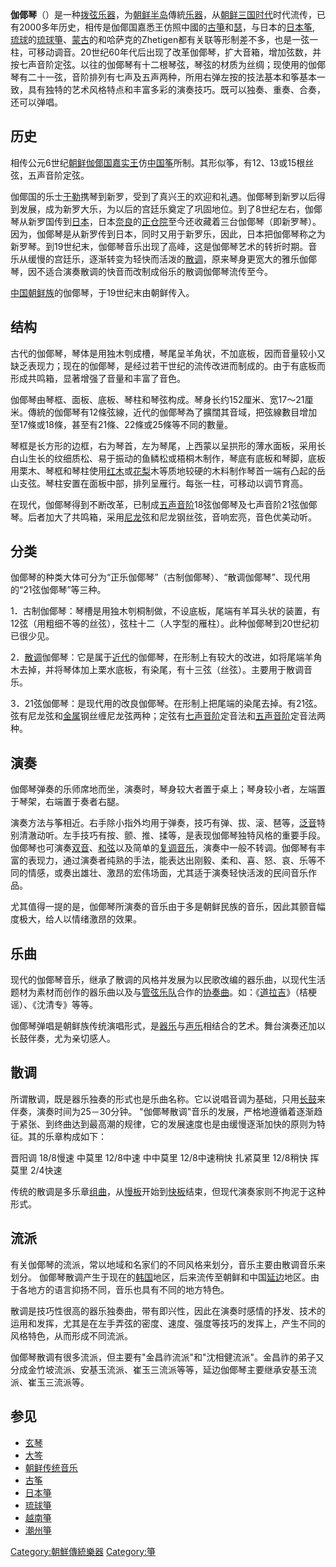{{Unreferenced|time=2021-06-15T03:54:18+00:00}}
{{Infobox Korean name|
img=Sanjo gayageum.jpg|
hangul=가야금|
hanja=伽倻琴|
rr=Gayageum|
mr=Kayagŭm|
}}
'''伽倻琴'''（{{lang|ko|'''가야금'''}}）是一种[[拨弦乐器|拨弦乐器]]，为[[朝鲜半岛|朝鲜半岛]]傳統[[乐器|乐器]]，从[[朝鲜三国时代|朝鲜三国时代]]时代流传，已有2000多年历史，相传是伽倻国嘉悉王仿照中國的[[古箏|古箏]]和[[瑟|瑟]]，与日本的[[日本筝|日本筝]], [[琉球|琉球]]的[[琉球箏|琉球箏]]、[[蒙古|蒙古]]的{{link-en|雅托噶|Ятга}}和哈萨克的Zhetigen都有关联等形制差不多，也是一弦一柱，可移动调音。20世纪60年代后出现了改革伽倻琴，扩大音箱，增加弦数，并按七声音阶定弦。以往的伽倻琴有十二根琴弦，琴弦的材质为丝绸；现使用的伽倻琴有二十一弦，音阶排列有七声及五声两种，所用右弹左按的技法基本和筝基本一致，具有独特的艺术风格特点和丰富多彩的演奏技巧。既可以独奏、重奏、合奏，还可以弹唱。

==历史==
相传公元6世纪[[朝鲜|朝鲜]][[伽倻|伽倻国]][[嘉实王|嘉实王]]仿[[中国|中国]][[筝|筝]]所制。其形似筝，有12、13或15根丝弦，五声音阶定弦。

伽倻国的乐士[[于勒_(樂師)|于勒]]携琴到新罗，受到了真兴王的欢迎和礼遇。伽倻琴到新罗以后得到发展，成为新罗大乐，为以后的宫廷乐奠定了巩固地位。到了8世纪左右，伽倻琴从新罗国传到[[日本|日本]]，日本[[平城京|奈良]]的[[正仓院|正仓院]]至今还收藏着三台伽倻琴（即新罗琴）。因为，伽倻琴是从新罗传到日本，同时又用于新罗乐，因此，日本把伽倻琴称之为新罗琴。到19世纪末，伽倻琴音乐出现了高峰，这是伽倻琴艺术的转折时期。音乐从缓慢的宫廷乐，逐渐转变为轻快而活泼的[[散调|散调]]，原来琴身更宽大的雅乐伽倻琴，因不适合演奏散调的快音而改制成俗乐的散调伽倻琴流传至今。

[[中国朝鲜族|中国朝鲜族]]的伽倻琴，于19世纪末由朝鲜传入。

==结构==

古代的伽倻琴，琴体是用独木刳成槽，琴尾呈羊角状，不加底板，因而音量较小又缺乏表现力；现在的伽倻琴，是经过若干世纪的流传改进而制成的。由于有底板而形成共鸣箱，显著增强了音量和丰富了音色。

伽倻琴由琴框、面板、底板、琴柱和琴弦构成。琴身长约152厘米、宽17～21厘米。傳統的伽倻琴有12條弦線，近代的伽倻琴為了擴闊其音域，把弦線數目增加至17條或18條，甚至有21條、22條或25條等不同的數量。

琴框是长方形的边框，右为琴首，左为琴尾，上西蒙以呈拱形的薄水面板，采用长白山生长的纹细质松、易于振动的鱼鳞松或梧桐木制作，琴底有底板和琴脚，底板用栗木、琴框和琴柱使用[[红木|红木]]或[[花梨|花梨]]木等质地较硬的木料制作琴首一端有凸起的岳山支弦。琴柱安置在面板中部，排列呈雁行。每张一柱，可移动以调节育高。

在现代，伽倻琴得到不断改革，已制成[[五声音阶|五声音阶]]18弦伽倻琴及七声音阶21弦伽倻琴。后者加大了共鸣箱，采用[[尼龙|尼龙]]弦和尼龙钢丝弦，音响宏亮，音色优美动听。

==分类==
伽倻琴的种类大体可分为“正乐伽倻琴”（古制伽倻琴）、“散调伽倻琴”、现代用的“21弦伽倻琴”等三种。

1．古制伽倻琴：琴槽是用独木刳桐制做，不设底板，尾端有羊耳头状的装置，有12弦（用粗细不等的丝弦），弦柱十二（人字型的雁柱）。此种伽倻琴到20世纪初已很少见。

2．[[散调|散调]]伽倻琴：它是属于[[近代|近代]]的伽倻琴，在形制上有较大的改进，如将尾端羊角木去掉，并将琴体加上栗水底板，有染尾，有十三弦（丝弦）。主要用于散调音乐。

3．21弦伽倻琴：是现代用的改良伽倻琴。在形制上把尾端的染尾去掉。有21弦。弦有尼龙弦和[[金属|金属]]钢丝缠尼龙弦两种；定弦有[[七声音阶|七声音阶]]定音法和[[五声音阶|五声音阶]]定音法两种。

==演奏==

伽倻琴弹奏的乐师席地而坐，演奏时，琴身较大者置于桌上；琴身较小者，左端置于琴架，右端置于奏者右腿。

演奏方法与筝相近。右手除小指外均用于弹奏，技巧有弹、拔、滚、琶等，[[泛音|泛音]]特别清澈动听。左手技巧有按、颤、推、揉等，是表现伽倻琴独特风格的重要手段。伽倻琴也可演奏[[双音|双音]]、[[和弦|和弦]]以及简单的[[复调音乐|复调音乐]]，演奏中一般不转调。伽倻琴有丰富的表现力，通过演奏者纯熟的手法，能表达出刚毅、柔和、喜、怒、哀、乐等不同的情感，或奏出雄壮、激昂的宏伟场面，尤其适于演奏轻快活泼的民间音乐作品。

尤其值得一提的是，伽倻琴所演奏的音乐由于多是朝鲜民族的音乐，因此其颤音幅度极大，给人以情绪激昂的效果。

==乐曲==

现代的伽倻琴音乐，继承了散调的风格并发展为以民歌改编的器乐曲，以现代生活题材为素材而创作的器乐曲以及与[[管弦乐队|管弦乐队]]合作的[[协奏曲|协奏曲]]。如：《[[道拉吉|道拉吉]]》（桔梗谣）、《沈清专》等等。

伽倻琴弹唱是朝鲜族传统演唱形式，是[[器乐|器乐]]与[[声乐|声乐]]相结合的艺术。舞台演奏还加以长鼓伴奏，尤为亲切感人。

==散调==
所谓散调，既是器乐独奏的形式也是乐曲名称。它以说唱音调为基础，只用[[长鼓|长鼓]]来伴奏，演奏时间为25－30分钟。
"伽倻琴散调"音乐的发展，严格地遵循着逐渐趋于紧张、到终曲达到最高潮的规律，它的发展速度也是由缓慢逐渐加快的原则为特征。其的乐章构成如下：

晋阳调     18/8慢速
中莫里     12/8中速
中中莫里  12/8中速稍快
扎紧莫里  12/8稍快
挥莫里      2/4快速

传统的散调是多乐章[[组曲|组曲]]，从[[慢板|慢板]]开始到[[快板|快板]]结束，但现代演奏家则不拘泥于这种形式。

==流派==
有关伽倻琴的流派，常以地域和名家们的不同风格来划分，音乐主要由散调音乐来划分。
伽倻琴散调产生于现在的[[韩国|韩国]]地区，后来流传至朝鲜和中国[[延边|延边]]地区。由于各地方的语言抑扬不同，音乐也具有不同的地方特色。

散调是技巧性很高的器乐独奏曲，带有即兴性，因此在演奏时感情的抒发、技术的运用和发挥，尤其是在左手弄弦的密度、速度、强度等技巧的发挥上，产生不同的风格特色，从而形成不同流派。

伽倻琴散调有很多流派，但主要有"金昌祚流派"和"沈相健流派"。金昌祚的弟子又分成金竹坡流派、安基玉流派、崔玉三流派等等，延边伽倻琴主要继承安基玉流派、崔玉三流派等。

==参见==
{{Commons+cat|Gayageum}}
*[[玄琴|玄琴]]
*[[大笒|大笒]]
*[[朝鲜传统音乐|朝鲜传统音乐]]
*[[古筝|古筝]]
*[[日本箏|日本箏]]
*[[琉球箏|琉球箏]]
*[[越南箏|越南箏]]
*[[潮州箏|潮州箏]]

{{朝鮮樂器}}

[[Category:朝鮮傳統樂器|Category:朝鮮傳統樂器]]
[[Category:箏|Category:箏]]